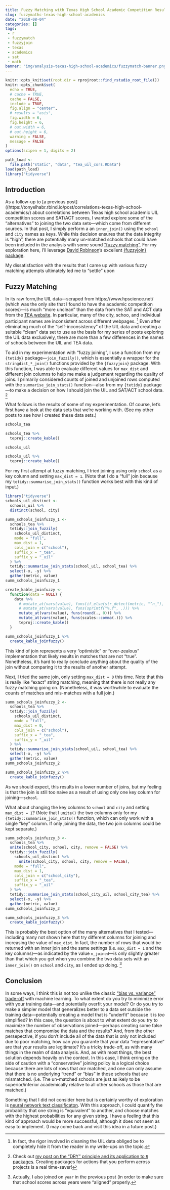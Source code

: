 ```yaml
---
title: Fuzzy Matching with Texas High School Academic Competition Results and SAT/ACT Scores
slug: fuzzymathc-texas-high-school-academics
date: "2018-08-04"
categories: []
tags:
 - r
 - fuzzymatch
 - fuzzyjoin
 - texas
 - academics
 - sat
 - math
banner: "img/analysis-texas-high-school-academics/fuzzymatch-banner.png"
---
```


```r
knitr::opts_knit$set(root.dir = rprojroot::find_rstudio_root_file())
knitr::opts_chunk$set(
  echo = TRUE,
  # cache = TRUE,
  cache = FALSE,
  include = TRUE,
  fig.align = "center",
  # results = "asis",
  fig.width = 6,
  fig.height = 6,
  # out.width = 6,
  # out.height = 6,
  warning = FALSE,
  message = FALSE
)
options(scipen = 1, digits = 2)
```

```r
path_load <-
  file.path("static", "data", "tea_uil_cors.RData")
load(path_load)
library("tidyverse")
```

## Introduction

As a follow-up to 
[a previous post]((https://tonyelhabr.rbind.io/post/correlations-texas-high-school-academics/)
about correlations between Texas high school
academic UIL competition scores and SAT/ACT scores, I wanted explore
some of the "alternatives" to joining the two data sets---which come from different
sources. In that post, I simply perform a an `inner_join()` using the `school`
and `city` names as keys. While this decision ensures that the data integrity
is "high", there are potentially many un-matched schools that could have
been included in the analysis
with some sound ["fuzzy matching"](https://en.wikipedia.org/wiki/Fuzzy_matching_(computer-assisted_translation)).
For my exploration here, I'll leverage [David Robinson](http://varianceexplained.org/)'s 
excellent [{fuzzyjoin} package](https://github.com/dgrtwo/fuzzyjoin).

My dissatisfaction with the results that I came up with various
fuzzy matching attempts ultimately led me to "settle" upon

## Fuzzy Matching

In its raw form,the UIL data---scraped from https://www.hpscience.net/ (which 
was the only site that I found to have the academic competition scores)---is
much "more unclean" than the data from the SAT and ACT data from
the [TEA website](https://tea.texas.gov/). In particular, many
of the city, schoo, and individual participant names are inconsistent across different webpages. [^rigor]
Even after eliminating much of the "self-inconsistency" of the UIL data
and creating a suitable "clean" data set to use as the basis for my series
of posts exploring the UIL data exclusively, there are more than a few differences in the
names of schools between the UIL and TEA data.

[^rigor]:
In fact, the rigor involved in cleaning the UIL data
obliged be to completely hide it from the reader in my write-ups on the topic.

To aid in my experimentation
with "fuzzy joining", I use a function from my `{tetidy}` 
package---`join_fuzzily()`, which is essentially
a wrapper for the `stringdist_*_join()` functions provided by the `{fuzzyjoin}` package.
With this function, I was able to evaluate different values for `max_dist` and
different join columns to help me make a judgement regarding the quality of joins.
I primarily considered counts of joined and unjoined rows computed with
the `summarise_join_stats()` function---also from my `{tetidy}` package---to
make a decision on how I should join the UIL and
SAT/ACT school data. [^dry]

[^dry]:
Check out 
[my post on the "DRY" principle and its application to `R` packages](https://tonyelhabr.rbind.io/post/dry-principle-make-a-package/).
Creating packages for actions that you perform across projects is a real time-saver!


What follows is the results of some of my experimentation. Of course, let's first
have a look at the data sets that we're working with. (See my other posts
to see how I created these data sets.)


```r
schools_tea
```

```r
schools_tea %>% 
  teproj::create_kable()
```

```r
schools_uil
```

```r
schools_uil %>% 
  teproj::create_kable()
```

For my first attempt at fuzzy matching, I
tried joining using only `school` as a key column and
setting `max_dist = 1`. (Note that I do a "full" join
because my `tetidy::summarise_join_stats()` function works best with this kind
of input.)

```r
library("tidyverse")
schools_uil_distinct <-
  schools_uil %>%
  distinct(school, city)
```

```r
summ_schools_joinfuzzy_1 <-
  schools_tea %>%
  tetidy::join_fuzzily(
    schools_uil_distinct,
    mode = "full",
    max_dist = 1,
    cols_join = c("school"),
    suffix_x = "_tea",
    suffix_y = "_uil"
  ) %>%
  tetidy::summarise_join_stats(school_uil, school_tea) %>% 
  select(-x, -y) %>% 
  gather(metric, value)
summ_schools_joinfuzzy_1
```

```r
create_kable_joinfuzzy <-
  function(data = NULL) {
    data %>%
      # mutate_at(vars(value), funs(if_else(str_detect(metric, "^n_"), round(., 0), round(., 2)))) %>% 
      # mutate_at(vars(value), funs(sprintf("%.f", .))) %>% 
      mutate_at(vars(value), funs(round(., 0))) %>% 
      mutate_at(vars(value), funs(scales::comma(.))) %>% 
      teproj::create_kable()
  }
```

```r
summ_schools_joinfuzzy_1 %>% 
  create_kable_joinfuzzy()
```


This kind of join represents a very "optimistic" or "over-zealous" implementation
that likely results in matches that are not "true".
Nonetheless, it's hard to really conclude anything about the quality of the join without comparing
it to the results of another attempt.

Next, I tried the same join, only setting `max_dist = 0` this time. Note that
this is really like "exact" string matching, meaning that there is not really 
any fuzzy matching going on. (Nonetheless, it was worthwhile to evaluate
the counts of matches and mis-matches with a full join.)


```r
summ_schools_joinfuzzy_2 <-
  schools_tea %>%
  tetidy::join_fuzzily(
    schools_uil_distinct,
    mode = "full",
    max_dist = 0,
    cols_join = c("school"),
    suffix_x = "_tea",
    suffix_y = "_uil"
  ) %>%
  tetidy::summarise_join_stats(school_uil, school_tea) %>% 
  select(-x, -y) %>% 
  gather(metric, value)
summ_schools_joinfuzzy_2
```

```r
summ_schools_joinfuzzy_2 %>% 
  create_kable_joinfuzzy()
```

As we should expect, this results in a lower number of joins, but my feeling
is that the join is still too naive as a result of using only one key column for joining---`school`.

What about changing the key columns to `school` and `city` and setting `max_dist = 1`?
(Note that I `unite()` the two columns only for my `{tetidy::summarise_join_stats()`
function, which can only work with a single "key" column. If only joining
the data, the two join columns could be kept separate.)

```r
summ_schools_joinfuzzy_3 <-
  schools_tea %>%
  unite(school_city, school, city, remove = FALSE) %>%
  tetidy::join_fuzzily(
    schools_uil_distinct %>%
      unite(school_city, school, city, remove = FALSE),
    mode = "full",
    max_dist = 1,
    cols_join = c("school_city"),
    suffix_x = "_tea",
    suffix_y = "_uil"
  ) %>%
  tetidy::summarise_join_stats(school_city_uil, school_city_tea) %>% 
  select(-x, -y) %>% 
  gather(metric, value)
summ_schools_joinfuzzy_3
```

```r
summ_schools_joinfuzzy_3 %>% 
  create_kable_joinfuzzy()
```

This is probably the best option of the many alternatives that I tested---including
many not shown here that try different columns for joining and increasing the value of `max_dist`.
In fact, the number of rows that would be returned
with an inner join and the same settings (i.e. `max_dist = 1` and the key
columns)---as indicated by the value `n_joined`---is only slightly
greater than that which you get
when you combine the two data sets with an `inner_join()` on
`school` and  `city`, as I ended up doing. [^year]

[^year]:
Actually, I also joined on `year` in the previous post (in order to make sure that
school scores across years were "aligned" properly.

## Conclusion

In some ways, I think this is not too unlike
the classic ["bias vs. variance" trade-off](https://en.wikipedia.org/wiki/Bias%E2%80%93variance_tradeoff)
with machine learning.
To what extent do you try to minimize error with your training 
data---and potentially overfit your model? Or
do you try to make a simpler model that generalizes
better to a data set outside the training data---potentially creating a model
that is "underfit" because it is _too_ simplified?
In this case, the question is about to what extent do you try to maximize the number
of observations joined---perhaps creating some false matches that compromise the
data and the results? And, from the other persepective, if you don't include
all of the data that is only not included due to poor matching, 
how can you guarante that your data "representative" are that your results are legitimate?
It's a tricky trade-off, as with many things in the realm of data analysis. And,
as with most things, the best solution depends heavily on the context. In this
case, I think erring on the side of caution with a "conservative" joining policy
is a logical choice because there are lots of rows that _are_ matched, and one
can only assume that there is no underlying "trend" or "bias"
in those schools that are mismatched. (i.e. The un-matched
schools are just as ikely to be superior/inferior academically relative to all other
schools as those that are matched.)

Something that I did not consider here but is certainly worthy of exploration is
[neural network text classificaton](https://machinelearnings.co/text-classification-using-neural-networks-f5cd7b8765c6). 
With this approach, I could quantify
the probability that one string is "equivalent" to another, and choose
matches with the highest probabilities for any given string. I have a feeling
that this kind of approach would be more successful, although it
does not seem as easy to implement. (I may come back and visit
this idea in a future post.)

